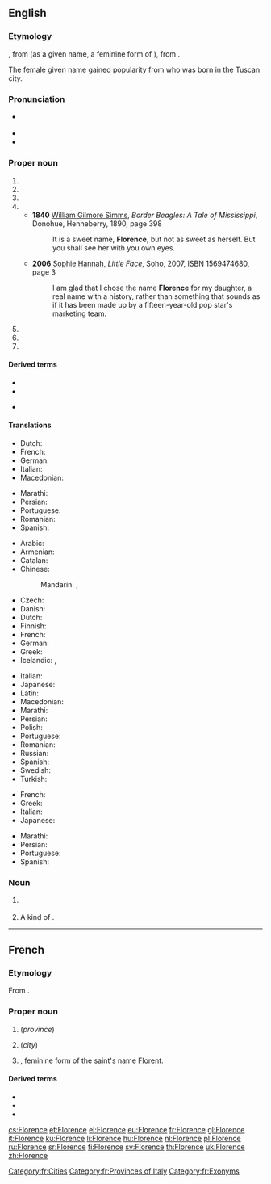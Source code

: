 ==English==

===Etymology===
{{PIE root|en|bʰleh₃}}
{{bor|en|fr|Florence}}, from {{der|en|la|Flōrentia}} (as a given name, a feminine form of {{m|la|Flōrentius}}), from {{m|la|flōrens||flowering, flourishing}}.

The female given name gained popularity from {{w|Florence Nightingale}} who was born in the Tuscan city.

===Pronunciation===
* {{a|RP}} {{IPA|/ˈflɒ.ɹəns/|lang=en}}
* {{audio|En-us-Florence.ogg|Audio (US)|lang=en}}
* {{rhymes|ɒrəns|lang=en}}

===Proper noun===
{{wikipedia|dab=Florence (disambiguation)|Florence}}
{{en-proper noun}}

# {{place|en|province|r/Tuscany|c/Italy}}
# {{place|en|city|c/Italy|def=The capital city of the province Florence.}}
# {{place|en|capital city|d/Caquetá|c/Colombia}}
# {{given name|female|from=Latin}}
#* '''1840''' [[w:William Gilmore Simms|William Gilmore Simms]], ''Border Beagles: A Tale of Mississippi'', Donohue, Henneberry, 1890, page 398
#*: It is a sweet name, '''Florence''', but not as sweet as herself. But you shall see her with you own eyes.
#* '''2006''' [[w:Sophie Hannah|Sophie Hannah]], ''Little Face'', Soho, 2007, ISBN 1569474680, page 3
#*: I am glad that I chose the name '''Florence''' for my daughter, a real name with a history, rather than something that sounds as if it has been made up by a fifteen-year-old pop star's marketing team.
# {{place|en|city|s/Kentucky}}
# {{place|en|town|s/Mississippi}}
# {{place|en|city|s/South Carolina}}

====Derived terms====
* {{l|en|Florence oil}}
* {{l|en|Florentine}}
* {{sense|pet forms of the given name}} {{l|en|[[Flo]], [[Flossie]]}}

====Translations====
{{trans-top|province in Tuscany, Italy}}
* Dutch: {{t+|nl|Florence}}
* French: {{t+|fr|Florence|f}}
* German: {{t+|de|Florenz|n}}
* Italian: {{t+|it|Firenze|f}}
* Macedonian: {{t|mk|Фиренца|f|tr=Firénca}}
{{trans-mid}}
* Marathi: {{t|mr|फ्लोरेन्स|m|tr=florens|sc=Deva}}
* Persian: {{t|fa|فلورانس|tr=florâns|sc=fa-Arab}}
* Portuguese: {{t|pt|Florença|f}}
* Romanian: {{t|ro|Florența|f}}
* Spanish: {{t+|es|Florencia|f}}
{{trans-bottom}}
{{trans-top|city in Tuscany, Italy}}
* Arabic: {{t|ar|فْلُورِنْسَا|f|tr=florensā}}
* Armenian: {{t|hy|Ֆլորենցիա|sc=Armn}}
* Catalan: {{t|ca|Florència|f}}
* Chinese:
*: Mandarin: {{t|cmn|佛羅倫薩|sc=Hani}}, {{t+|cmn|佛罗伦萨|tr=Fóluólúnsà|sc=Hani}}
* Czech: {{t+|cs|Florencie|f}}
* Danish: {{t|da|Firenze}}
* Dutch: {{t+|nl|Florence}}
* Finnish: {{t+|fi|Firenze}}
* French: {{t+|fr|Florence|f}}
* German: {{t+|de|Florenz|n}}
* Greek: {{t+|el|Φλωρεντία|f}}
* Icelandic: {{t|is|Flórens|f}}, {{qualifier|rare or dated}} {{t|is|Fagurborg|f}}
{{trans-mid}}
* Italian: {{t+|it|Firenze|f}}
* Japanese: {{t|ja|フィレンツェ|tr=Firentse}}
* Latin: {{t|la|Flōrentia|f}}
* Macedonian: {{t|mk|Фиренца|f|tr=Firénca}}
* Marathi: {{t|mr|फ्लोरेन्स|n|tr=florens|sc=Deva}}
* Persian: {{t|fa|فلورانس|tr=florâns|sc=fa-Arab}}
* Polish: {{t+|pl|Florencja|f}}
* Portuguese: {{t|pt|Florença|f}}
* Romanian: {{t|ro|Florența|f}}
* Russian: {{t+|ru|Флоре́нция|f}}
* Spanish: {{t+|es|Florencia|f}}
* Swedish: {{t+|sv|Florens}}
* Turkish: {{t+|tr|Floransa}}
{{trans-bottom}}
{{trans-top|female given name}}
* French: {{t+|fr|Florence|f}}
* Greek: {{t+|el|Ευανθία|f|sc=Grek}}
* Italian: {{t+|it|Fiorenza|f}}
* Japanese: {{t|ja|フローレンス|tr=Furōrensu}}
{{trans-mid}}
* Marathi: {{t|mr|फ्लोरेन्स|f|tr=florens|sc=Deva}}
* Persian: {{t|fa|فلورانس|tr=florâns|sc=fa-Arab}}
* Portuguese: {{t+|pt|Florência|f}}
* Spanish: {{t+|es|Florencia|f}}
{{trans-bottom}}

===Noun===
{{en-noun}}

# {{lb|en|historical}} {{def|An ancient [[gold]] [[coin]] of the time of {{w|Edward III}}, coined by [[Florentine]]s and worth six [[shilling]]s [[sterling]].}}
#: {{rfquotek|Camden}}
# {{lb|en|historical}} A kind of {{l|en|cloth}}.
#: {{rfquotek|Johnson}}

{{catlangcode|en|Italy|Alabama|Kentucky|Mississippi|South Carolina|Exonyms|Coins}}

----

==French==

===Etymology===
From {{der|fr|la|Flōrentia}}.

===Proper noun===
{{fr-proper noun|f}}

# {{l|en|Florence}} (''province'')
# {{l|en|Florence}} (''city'')
# {{given name|female|lang=fr}}, feminine form of the saint's name [[Florent]].

====Derived terms====
* {{l|fr|à la florentine}}
* {{l|fr|Florentin}}
* {{l|fr|florentin}}

[[Category:fr:Cities]]
[[Category:fr:Provinces of Italy]]
[[Category:fr:Exonyms]]

[[cs:Florence]]
[[et:Florence]]
[[el:Florence]]
[[eu:Florence]]
[[fr:Florence]]
[[gl:Florence]]
[[it:Florence]]
[[ku:Florence]]
[[li:Florence]]
[[hu:Florence]]
[[nl:Florence]]
[[pl:Florence]]
[[ru:Florence]]
[[sr:Florence]]
[[fi:Florence]]
[[sv:Florence]]
[[th:Florence]]
[[uk:Florence]]
[[zh:Florence]]